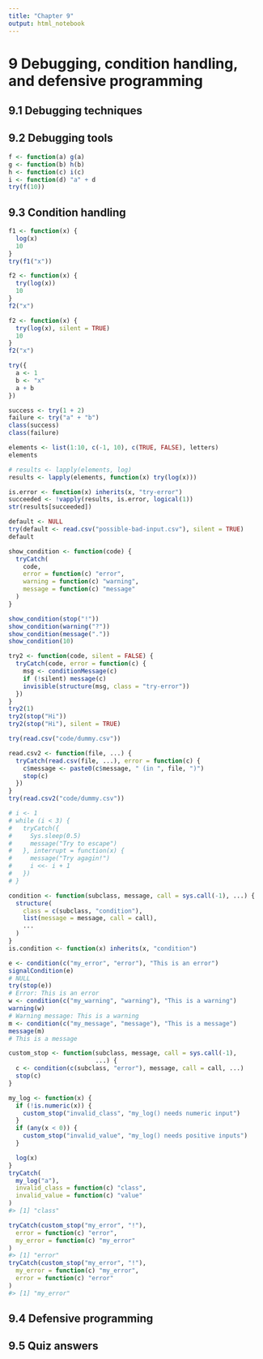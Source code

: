 ```yaml
---
title: "Chapter 9"
output: html_notebook
---
```


# 9 Debugging, condition handling, and defensive programming

## 9.1 Debugging techniques

## 9.2 Debugging tools

```r
f <- function(a) g(a)
g <- function(b) h(b)
h <- function(c) i(c)
i <- function(d) "a" + d
try(f(10))
```

## 9.3 Condition handling

```r
f1 <- function(x) {
  log(x)
  10
}
try(f1("x"))
```

```r
f2 <- function(x) {
  try(log(x))
  10
}
f2("x")
```

```r
f2 <- function(x) {
  try(log(x), silent = TRUE)
  10
}
f2("x")
```

```r
try({
  a <- 1
  b <- "x"
  a + b
})
```

```r
success <- try(1 + 2)
failure <- try("a" + "b")
class(success)
class(failure)
```

```r
elements <- list(1:10, c(-1, 10), c(TRUE, FALSE), letters)
elements
```

```r
# results <- lapply(elements, log)
results <- lapply(elements, function(x) try(log(x)))
```

```r
is.error <- function(x) inherits(x, "try-error")
succeeded <- !vapply(results, is.error, logical(1))
str(results[succeeded])
```

```r
default <- NULL
try(default <- read.csv("possible-bad-input.csv"), silent = TRUE)
default
```

```r
show_condition <- function(code) {
  tryCatch(
    code,
    error = function(c) "error",
    warning = function(c) "warning",
    message = function(c) "message"
  )
}

show_condition(stop("!"))
show_condition(warning("?"))
show_condition(message("."))
show_condition(10)
```

```r
try2 <- function(code, silent = FALSE) {
  tryCatch(code, error = function(c) {
    msg <- conditionMessage(c)
    if (!silent) message(c)
    invisible(structure(msg, class = "try-error"))
  })
}
try2(1)
try2(stop("Hi"))
try2(stop("Hi"), silent = TRUE)
```

```r
try(read.csv("code/dummy.csv"))
```

```r
read.csv2 <- function(file, ...) {
  tryCatch(read.csv(file, ...), error = function(c) {
    c$message <- paste0(c$message, " (in ", file, ")")
    stop(c)
  })
}
try(read.csv2("code/dummy.csv"))
```

```r
# i <- 1
# while (i < 3) {
#   tryCatch({
#     Sys.sleep(0.5)
#     message("Try to escape")
#   }, interrupt = function(x) {
#     message("Try agagin!")
#     i <<- i + 1
#   })
# }
```

```r
condition <- function(subclass, message, call = sys.call(-1), ...) {
  structure(
    class = c(subclass, "condition"),
    list(message = message, call = call),
    ...
  )
}
is.condition <- function(x) inherits(x, "condition")
```

```r
e <- condition(c("my_error", "error"), "This is an error")
signalCondition(e)
# NULL
try(stop(e))
# Error: This is an error
w <- condition(c("my_warning", "warning"), "This is a warning")
warning(w)
# Warning message: This is a warning
m <- condition(c("my_message", "message"), "This is a message")
message(m)
# This is a message
```

```r
custom_stop <- function(subclass, message, call = sys.call(-1),
                        ...) {
  c <- condition(c(subclass, "error"), message, call = call, ...)
  stop(c)
}

my_log <- function(x) {
  if (!is.numeric(x)) {
    custom_stop("invalid_class", "my_log() needs numeric input")
  }
  if (any(x < 0)) {
    custom_stop("invalid_value", "my_log() needs positive inputs")
  }

  log(x)
}
tryCatch(
  my_log("a"),
  invalid_class = function(c) "class",
  invalid_value = function(c) "value"
)
#> [1] "class"
```

```r
tryCatch(custom_stop("my_error", "!"),
  error = function(c) "error",
  my_error = function(c) "my_error"
)
#> [1] "error"
tryCatch(custom_stop("my_error", "!"),
  my_error = function(c) "my_error",
  error = function(c) "error"
)
#> [1] "my_error"
```

## 9.4 Defensive programming

## 9.5 Quiz answers
